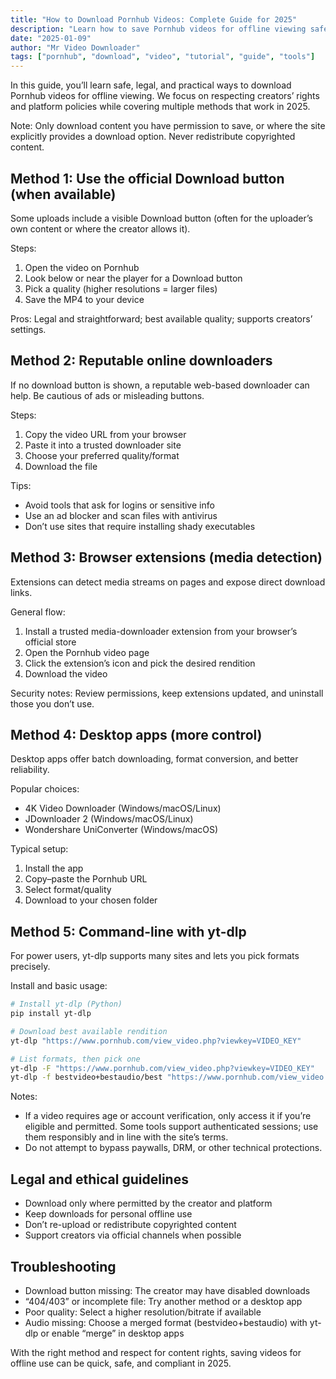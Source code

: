 ```yaml
---
title: "How to Download Pornhub Videos: Complete Guide for 2025"
description: "Learn how to save Pornhub videos for offline viewing safely and legally. Covers official options, trusted tools, extensions, desktop apps, and best practices."
date: "2025-01-09"
author: "Mr Video Downloader"
tags: ["pornhub", "download", "video", "tutorial", "guide", "tools"]
---
```


In this guide, you’ll learn safe, legal, and practical ways to download Pornhub videos for offline viewing. We focus on respecting creators’ rights and platform policies while covering multiple methods that work in 2025.

Note: Only download content you have permission to save, or where the site explicitly provides a download option. Never redistribute copyrighted content.

## Method 1: Use the official Download button (when available)

Some uploads include a visible Download button (often for the uploader’s own content or where the creator allows it).

Steps:
1) Open the video on Pornhub  
2) Look below or near the player for a Download button  
3) Pick a quality (higher resolutions = larger files)  
4) Save the MP4 to your device

Pros: Legal and straightforward; best available quality; supports creators’ settings.

## Method 2: Reputable online downloaders

If no download button is shown, a reputable web-based downloader can help. Be cautious of ads or misleading buttons.

Steps:
1) Copy the video URL from your browser  
2) Paste it into a trusted downloader site  
3) Choose your preferred quality/format  
4) Download the file

Tips:
- Avoid tools that ask for logins or sensitive info  
- Use an ad blocker and scan files with antivirus  
- Don’t use sites that require installing shady executables

## Method 3: Browser extensions (media detection)

Extensions can detect media streams on pages and expose direct download links.

General flow:
1) Install a trusted media-downloader extension from your browser’s official store  
2) Open the Pornhub video page  
3) Click the extension’s icon and pick the desired rendition  
4) Download the video

Security notes: Review permissions, keep extensions updated, and uninstall those you don’t use.

## Method 4: Desktop apps (more control)

Desktop apps offer batch downloading, format conversion, and better reliability.

Popular choices:
- 4K Video Downloader (Windows/macOS/Linux)  
- JDownloader 2 (Windows/macOS/Linux)  
- Wondershare UniConverter (Windows/macOS)

Typical setup:
1) Install the app  
2) Copy–paste the Pornhub URL  
3) Select format/quality  
4) Download to your chosen folder

## Method 5: Command-line with yt-dlp

For power users, yt-dlp supports many sites and lets you pick formats precisely.

Install and basic usage:
```bash
# Install yt-dlp (Python)
pip install yt-dlp

# Download best available rendition
yt-dlp "https://www.pornhub.com/view_video.php?viewkey=VIDEO_KEY"

# List formats, then pick one
yt-dlp -F "https://www.pornhub.com/view_video.php?viewkey=VIDEO_KEY"
yt-dlp -f bestvideo+bestaudio/best "https://www.pornhub.com/view_video.php?viewkey=VIDEO_KEY" -o "%(title)s.%(ext)s"
```

Notes:
- If a video requires age or account verification, only access it if you’re eligible and permitted. Some tools support authenticated sessions; use them responsibly and in line with the site’s terms.  
- Do not attempt to bypass paywalls, DRM, or other technical protections.

## Legal and ethical guidelines

- Download only where permitted by the creator and platform  
- Keep downloads for personal offline use  
- Don’t re-upload or redistribute copyrighted content  
- Support creators via official channels when possible

## Troubleshooting

- Download button missing: The creator may have disabled downloads  
- “404/403” or incomplete file: Try another method or a desktop app  
- Poor quality: Select a higher resolution/bitrate if available  
- Audio missing: Choose a merged format (bestvideo+bestaudio) with yt-dlp or enable “merge” in desktop apps

With the right method and respect for content rights, saving videos for offline use can be quick, safe, and compliant in 2025.

